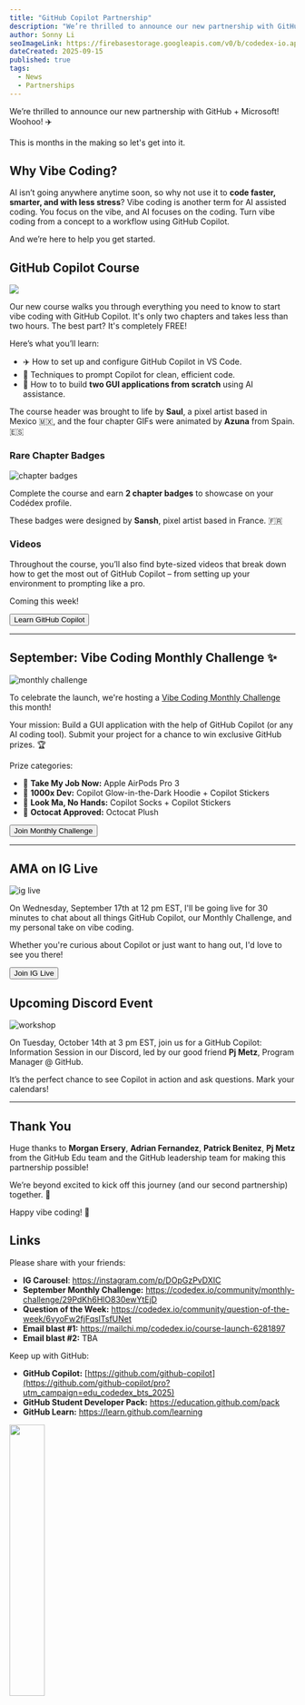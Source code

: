 ```yaml
---
title: "GitHub Copilot Partnership"
description: "We’re thrilled to announce our new partnership with GitHub + Microsoft! ✈️ A brand new GitHub Copilot course, September Vibe Coding Monthly Challenge, and an upcoming Discord workshop."
author: Sonny Li
seoImageLink: https://firebasestorage.googleapis.com/v0/b/codedex-io.appspot.com/o/blogs%2Fgithub-copilot-partnership%2Fbanner.gif?alt=media&token=0230fb79-8aa8-45d5-8c5d-30760aa0ac66
dateCreated: 2025-09-15
published: true
tags:
  - News
  - Partnerships
---
```


We’re thrilled to announce our new partnership with GitHub + Microsoft! Woohoo! ✈️

This is months in the making so let's get into it.

## Why Vibe Coding?

AI isn’t going anywhere anytime soon, so why not use it to **code faster, smarter, and with less stress**? Vibe coding is another term for AI assisted coding. You focus on the vibe, and AI focuses on the coding. Turn vibe coding from a concept to a workflow using GitHub Copilot.

And we’re here to help you get started.

## GitHub Copilot Course

![](https://i.imgur.com/O5cje6V.png)

Our new course walks you through everything you need to know to start vibe coding with GitHub Copilot. It's only two chapters and takes less than two hours. The best part? It's completely FREE!

Here’s what you’ll learn:

- ✈️ How to set up and configure GitHub Copilot in VS Code.
- 📝 Techniques to prompt Copilot for clean, efficient code.
- 🚀 How to to build **two GUI applications from scratch** using AI assistance.

The course header was brought to life by **Saul**, a pixel artist based in Mexico 🇲🇽, and the four chapter GIFs were animated by **Azuna** from Spain. 🇪🇸

### Rare Chapter Badges

![chapter badges](https://i.imgur.com/MFHHDPm.gif)

Complete the course and earn **2 chapter badges** to showcase on your Codédex profile.

These badges were designed by **Sansh**, pixel artist based in France. 🇫🇷

### Videos

Throughout the course, you’ll also find byte-sized videos that break down how to get the most out of GitHub Copilot – from setting up your environment to prompting like a pro.

Coming this week!

<div style={{ display: "flex", justifyContent: "center", marginBottom: "1.2rem", transform: "scale(.9)" }}>
  <a href="https://codedex.io/github-copilot" style={{ all: "unset" }} target="_blank" and rel="noopener noreferrer"><Button variant="yellow">Learn GitHub Copilot</Button></a>
</div>

---

## September: Vibe Coding Monthly Challenge ✨

![monthly challenge](https://i.imgur.com/5YOGoQa.gif)

To celebrate the launch, we're hosting a [Vibe Coding Monthly Challenge](https://www.codedex.io/community/monthly-challenge/29PdKh6HlO830ewYtEjD) this month! 

Your mission: Build a GUI application with the help of GitHub Copilot (or any AI coding tool). Submit your project for a chance to win exclusive GitHub prizes. 🏆

Prize categories:

- 🤖 **Take My Job Now:** Apple AirPods Pro 3
- 💪 **1000x Dev:** Copilot Glow-in-the-Dark Hoodie + Copilot Stickers
- 💯 **Look Ma, No Hands:** Copilot Socks + Copilot Stickers
- 🐙 **Octocat Approved:** Octocat Plush

<div style={{ display: "flex", justifyContent: "center", marginBottom: "1.2rem", transform: "scale(.9)" }}>
  <a href="https://www.codedex.io/community/monthly-challenge/29PdKh6HlO830ewYtEjD" style={{ all: "unset" }} target="_blank" and rel="noopener noreferrer"><Button variant="yellow">Join Monthly Challenge</Button></a>
</div>

--- 

## AMA on IG Live

![ig live](https://i.imgur.com/tKfB1Mq.png)

On Wednesday, September 17th at 12 pm EST, I'll be going live for 30 minutes to chat about all things GitHub Copilot, our Monthly Challenge, and my personal take on vibe coding. 

Whether you're curious about Copilot or just want to hang out, I'd love to see you there!

<div style={{ display: "flex", justifyContent: "center", marginBottom: "1.2rem", transform: "scale(.9)" }}>
  <a href="https://www.instagram.com/codedex.io" style={{ all: "unset" }} target="_blank" and rel="noopener noreferrer"><Button variant="yellow">Join IG Live</Button></a>
</div>

## Upcoming Discord Event

![workshop](https://i.imgur.com/O6blcmE.png)

On Tuesday, October 14th at 3 pm EST, join us for a GitHub Copilot: Information Session in our Discord, led by our good friend **Pj Metz**, Program Manager @ GitHub.

It’s the perfect chance to see Copilot in action and ask questions. Mark your calendars!

---

## Thank You

Huge thanks to **Morgan Ersery**, **Adrian Fernandez**, **Patrick Benitez**, **Pj Metz** from the GitHub Edu team and the GitHub leadership team for making this partnership possible! 

We’re beyond excited to kick off this journey (and our second partnership) together. 🤝

Happy vibe coding! 🦾

## Links

Please share with your friends:

- **IG Carousel**: https://instagram.com/p/DOpGzPvDXIC
- **September Monthly Challenge:** https://codedex.io/community/monthly-challenge/29PdKh6HlO830ewYtEjD
- **Question of the Week:** https://codedex.io/community/question-of-the-week/6vyoFw2fjFqslTsfUNet
- **Email blast #1:** https://mailchi.mp/codedex.io/course-launch-6281897
- **Email blast #2:** TBA

Keep up with GitHub:

- **GitHub Copilot:** [https://github.com/github-copilot](https://github.com/github-copilot/pro?utm_campaign=edu_codedex_bts_2025)
- **GitHub Student Developer Pack:** ⁠https://education.github.com/pack
- **GitHub Learn:** https://learn.github.com/learning

<img src="https://i.imgur.com/iHw1LQh.gif" width="35%" />
